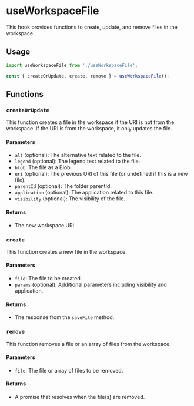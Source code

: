 
<Meta title="Hooks/useWorkspaceFile" />

# useWorkspaceFile

This hook provides functions to create, update, and remove files in the workspace.

## Usage

```typescript
import useWorkspaceFile from './useWorkspaceFile';

const { createOrUpdate, create, remove } = useWorkspaceFile();
```

## Functions

### `createOrUpdate`

This function creates a file in the workspace if the URI is not from the workspace. If the URI is from the workspace, it only updates the file.

#### Parameters

- `alt` (optional): The alternative text related to the file.
- `legend` (optional): The legend text related to the file.
- `blob`: The file as a Blob.
- `uri` (optional): The previous URI of this file (or undefined if this is a new file).
- `parentId` (optional): The folder parentId.
- `application` (optional): The application related to this file.
- `visibility` (optional): The visibility of the file.

#### Returns

- The new workspace URI.

### `create`

This function creates a new file in the workspace.

#### Parameters

- `file`: The file to be created.
- `params` (optional): Additional parameters including visibility and application.

#### Returns

- The response from the `saveFile` method.

### `remove`

This function removes a file or an array of files from the workspace.

#### Parameters

- `file`: The file or array of files to be removed.

#### Returns

- A promise that resolves when the file(s) are removed.
